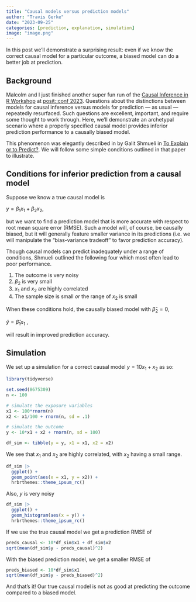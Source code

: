 ```yaml
---
title: "Causal models versus prediction models"
author: "Travis Gerke"
date: "2023-09-25"
categories: [prediction, explanation, simulation]
image: "image.png"
---
```


In this post we'll demonstrate a surprising result: even if we know the correct causal model for a particular outcome, a biased model can do a better job at prediction.

## Background

Malcolm and I just finished another super fun run of the [Causal Inference in R Workshop](https://r-causal.github.io/causal_workshop_website/) at [posit::conf 2023](https://posit.co/conference/). Questions about the distinctions between models for causal inference versus models for prediction --- as usual --- repeatedly resurfaced. Such questions are excellent, important, and require some thought to work through. Here, we'll demonstrate an archetypal scenario where a properly specified causal model provides inferior prediction performance to a causally biased model.

This phenomenon was elegantly described in by Galit Shmueli in [To Explain or to Predict?](https://www.stat.berkeley.edu/~aldous/157/Papers/shmueli.pdf). We will follow some simple conditions outlined in that paper to illustrate.

## Conditions for inferior prediction from a causal model

Suppose we know a true causal model is

$y = \beta_1x_1 + \beta_2x_2$,

but we want to find a prediction model that is more accurate with respect to root mean square error (RMSE). Such a model will, of course, be causally biased, but it will generally feature smaller variance in its predictions (i.e. we will manipulate the "bias-variance tradeoff" to favor prediction accuracy). 

Though causal models can predict inadequately under a range of conditions, Shmueli outlined the following four which most often lead to poor performance. 

1. The outcome is very noisy
2. $\beta_2$ is very small
3. $x_1$ and $x_2$ are highly correlated
4. The sample size is small _or_ the range of $x_2$ is small

When these conditions hold, the causally biased model with $\hat\beta_2 = 0$,

$\hat y = \hat\beta_1x_1$ ,

will result in improved prediction accuracy. 

## Simulation

We set up a simulation for a correct causal model $y = 10x_1 + x_2$ as so:

```r
library(tidyverse)

set.seed(8675309)
n <- 100

# simulate the exposure variables
x1 <- 100*rnorm(n)
x2 <- x1/100 + rnorm(n, sd = .1)

# simulate the outcome
y <- 10*x1 + x2 + rnorm(n, sd = 100)

df_sim <- tibble(y = y, x1 = x1, x2 = x2)
```

We see that $x_1$ and $x_2$ are highly correlated, with $x_2$ having a small range.

```r
df_sim |> 
  ggplot() + 
  geom_point(aes(x = x1, y = x2)) + 
  hrbrthemes::theme_ipsum_rc()
```

Also, $y$ is very noisy

```r
df_sim |> 
  ggplot() + 
  geom_histogram(aes(x = y)) + 
  hrbrthemes::theme_ipsum_rc()
```

If we use the true causal model we get a prediction RMSE of 

```r
preds_causal <- 10*df_sim$x1 + df_sim$x2
sqrt(mean(df_sim$y - preds_causal)^2)
```

With the biased prediction model, we get a smaller RMSE of

```r
preds_biased <- 10*df_sim$x1
sqrt(mean(df_sim$y - preds_biased)^2)
```

And that's it! Our true causal model is not as good at predicting the outcome compared to a biased model.
